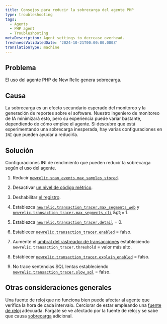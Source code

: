 ```yaml
---
title: Consejos para reducir la sobrecarga del agente PHP
type: troubleshooting
tags:
  - Agents
  - PHP agent
  - Troubleshooting
metaDescription: Agent settings to decrease overhead.
freshnessValidatedDate: '2024-10-21T00:00:00.000Z'
translationType: machine
---
```


## Problema

El uso del agente PHP de New Relic genera sobrecarga.

## Causa

La sobrecarga es un efecto secundario esperado del monitoreo y la generación de reportes sobre el software. Nuestro ingeniero de monitoreo de IA minimizará esto, pero su experiencia puede variar bastante, dependiendo de cómo emplee el agente. Si descubre que está experimentando una sobrecarga inesperada, hay varias configuraciones en `INI` que pueden ayudar a reducirla.

## Solución

Configuraciones INI de rendimiento que pueden reducir la sobrecarga según el uso del agente.

1. Reducir [`newrelic.span_events.max_samples_stored`](/docs/apm/agents/php-agent/configuration/php-agent-configuration/#inivar-span-events-max-samples-stored).

2. Desactivar [un nivel de código métrico](/docs/apm/agents/php-agent/configuration/php-agent-configuration/#inivar-code-level-metrics).

3. Deshabilitar [el registro](/docs/apm/agents/php-agent/configuration/php-agent-configuration/#log-forwarding).

4. Establezca [`newrelic.transaction_tracer.max_segments_web`](/docs/apm/agents/php-agent/configuration/php-agent-configuration/#inivar-tt-maxsegweb) y [`newrelic.transaction_tracer.max_segments_cli`](/docs/apm/agents/php-agent/configuration/php-agent-configuration/#inivar-tt-maxsegcli) &amp;gt;= 1.

5. Establezca [`newrelic.transaction_tracer.detail`](/docs/apm/agents/php-agent/configuration/php-agent-configuration/#inivar-tt-detail) = 0.

6. Establecer [`newrelic.transaction_tracer.enabled`](/docs/agents/php-agent/configuration/php-agent-configuration#inivar-tt-enabled) = falso.

7. Aumente el [umbral del rastreador de transacciones](/docs/agents/php-agent/configuration/php-agent-configuration#inivar-tt-threshold) estableciendo `newrelic.transaction_tracer.threshold` = valor más alto.

8. Establecer [`newrelic.transaction_tracer.explain_enabled`](/docs/agents/php-agent/configuration/php-agent-configuration#inivar-tt-explain-enabled) = falso.

9. No trace sentencias SQL lentas estableciendo [`newrelic.transaction_tracer.slow_sql`](/docs/agents/php-agent/configuration/php-agent-configuration#inivar-tt-slowsql) = falso.

## Otras consideraciones generales

Una fuente de reloj que no funciona bien puede afectar al agente que verifica la hora de cada intervalo. Cerciorar de estar empleando una [fuente de reloj](https://forum.newrelic.com/s/hubtopic/aAX8W0000008a7rWAA/relic-solution-php-agent-cpu-overhead-tips) adecuada. Fargate se ve afectado por la fuente de reloj y se sabe que causa [sobrecarga](/docs/apm/agents/php-agent/troubleshooting/fargate-nitro-clock-performance-impact/) adicional.